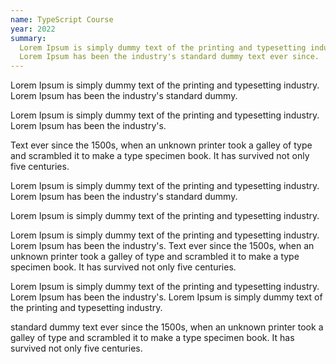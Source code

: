 ```yaml
---
name: TypeScript Course
year: 2022
summary:
  Lorem Ipsum is simply dummy text of the printing and typesetting industry.
  Lorem Ipsum has been the industry's standard dummy text ever since.
---
```


Lorem Ipsum is simply dummy text of the printing and typesetting industry. Lorem
Ipsum has been the industry's standard dummy.

Lorem Ipsum is simply dummy text of the printing and typesetting industry. Lorem
Ipsum has been the industry's.

Text ever since the 1500s, when an unknown printer took a galley of type and
scrambled it to make a type specimen book. It has survived not only five
centuries.

Lorem Ipsum is simply dummy text of the printing and typesetting industry. Lorem
Ipsum has been the industry's standard dummy.

Lorem Ipsum is simply dummy text of the printing and typesetting industry.

Lorem Ipsum is simply dummy text of the printing and typesetting industry. Lorem
Ipsum has been the industry's. Text ever since the 1500s, when an unknown
printer took a galley of type and scrambled it to make a type specimen book. It
has survived not only five centuries.

Lorem Ipsum is simply dummy text of the printing and typesetting industry. Lorem
Ipsum has been the industry's. Lorem Ipsum is simply dummy text of the printing
and typesetting industry.

standard dummy text ever since the 1500s, when an unknown printer took a galley
of type and scrambled it to make a type specimen book. It has survived not only
five centuries.
